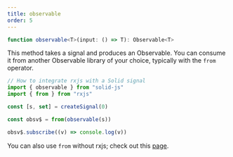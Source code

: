 ```yaml
---
title: observable
order: 5
---
```


```ts
function observable<T>(input: () => T): Observable<T>
```

This method takes a signal and produces an Observable. You can consume it from another Observable library of your choice, typically with the `from` operator.

```ts
// How to integrate rxjs with a Solid signal
import { observable } from "solid-js"
import { from } from "rxjs"

const [s, set] = createSignal(0)

const obsv$ = from(observable(s))

obsv$.subscribe((v) => console.log(v))
```

You can also use `from` without rxjs; check out this [page](/references/api-reference/reactive-utilities/from).
